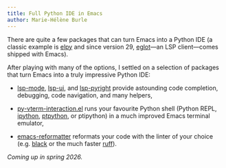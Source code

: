 ```yaml
---
title: Full Python IDE in Emacs
author: Marie-Hélène Burle
---
```


:::{.def}

There are quite a few packages that can turn Emacs into a Python IDE (a classic example is [elpy](https://github.com/jorgenschaefer/elpy) and since version 29, [eglot](https://github.com/joaotavora/eglot)—an LSP client—comes shipped with Emacs).

After playing with many of the options, I settled on a selection of packages that turn Emacs into a truly impressive Python IDE:

- [lsp-mode](https://github.com/emacs-lsp/lsp-mode/), [lsp-ui](https://github.com/emacs-lsp/lsp-ui), and [lsp-pyright](https://github.com/emacs-lsp/lsp-pyright) provide astounding code completion, debugging, code navigation, and many helpers,

- [py-vterm-interaction.el](https://github.com/vale981/py-vterm-interaction.el) runs your favourite Python shell (Python REPL, [ipython](https://github.com/ipython/ipython), [ptpython](https://github.com/prompt-toolkit/ptpython), or ptipython) in a much improved Emacs terminal emulator,

- [emacs-reformatter](https://github.com/purcell/emacs-reformatter) reformats your code with the linter of your choice (e.g. [black](https://github.com/psf/black) or the much faster [ruff](https://github.com/astral-sh/ruff)).

:::

*Coming up in spring 2026.*
<!-- [Slides](wb_python_slides.qmd){.btn .btn-outline-primary} [(Click and wait: this reveal.js presentation may take a little time to load.)]{.inlinenote} -->
<!-- <br><br> -->

<!-- {{< video https://www.youtube.com/embed/ >}} -->
